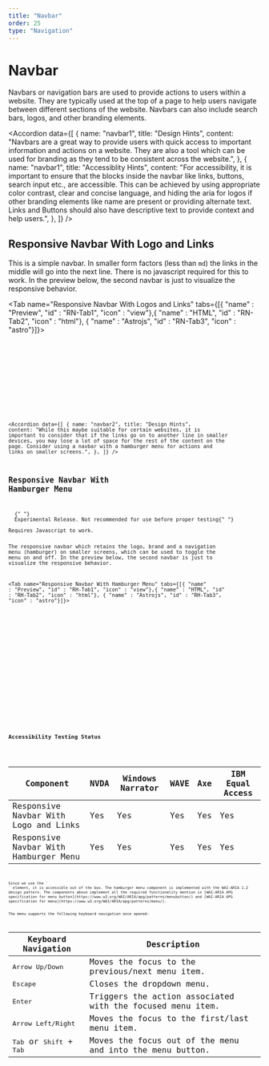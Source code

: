 ```yaml
---
title: "Navbar"
order: 25
type: "Navigation"
---
```



# Navbar

Navbars or navigation bars are used to provide actions to users within a website. They are typically used at the top of a page to help users navigate between different sections of the website. Navbars can also include search bars, logos, and other branding elements.

<Accordion
  data={[
    {
      name: "navbar1",
      title: "Design Hints",
      content:
        "Navbars are a great way to provide users with quick access to important information and actions on a website. They are also a tool which can be used for branding as they tend to be consistent across the website.",
    },
    {
      name: "navbar1",
      title: "Accessiblity Hints",
      content:
        "For accessibility, it is important to ensure that the blocks inside the navbar like links, buttons, search input etc., are accessible. This can be achieved by using appropriate color contrast, clear and concise language, and hiding the aria for logos if other branding elements like name are present or providing alternate text.  Links and Buttons should also have descriptive text to provide context and help users.",
    },
  ]}
/>

## Responsive Navbar With Logo and Links

This is a simple navbar. In smaller form factors (less than `md`) the links in the middle will go into the next line. There is no javascript required for this to work. In the preview below, the second navbar is just to visualize the responsive behavior.

<Tab name="Responsive Navbar With Logos and Links"  tabs={[{ "name" : "Preview", "id" : "RN-Tab1", "icon" : "view"},{ "name" : "HTML", "id" : "RN-Tab2", "icon" : "html"}, { "name" : "Astrojs", "id" : "RN-Tab3", "icon" : "astro"}]}>

<section
  id="RN-Tab1-panel"
  role="tabpanel"
  data-role="tabpanel"
  aria-labelledby="RN-Tab1"
>
  <div class="p-2">
    <Navbar />
  </div>
</section>

<section id ="RN-Tab2-panel" role="tabpanel"  data-role="tabpanel" aria-labelledby="RN-Tab2" class="hidden">

<Code code={NavBarCode} lang="html" wrap="true" data-pagefind-ignore />

</section>

<section id ="RN-Tab3-panel" role="tabpanel"  data-role="tabpanel" aria-labelledby="RN-Tab3" class="hidden">

<Code
  code={NavBarCodeAstro}
  lang="astro"
  title="Navbar.astro"
  wrap="true"
  data-pagefind-ignore
/>

</section>

</Tab>

<Accordion
  data={[
    {
      name: "navbar2",
      title: "Design Hints",
      content:
        "While this maybe suitable for certain websites, it is important to consider that if the links go on to another line in smaller devices, you may lose a lot of space for the rest of the content on the page. Consider using a navbar with a hamburger menu for actions and links on smaller screens.",
    },
  ]}
/>

## Responsive Navbar With Hamburger Menu

<Alert type="warning">
  {" "}
  Experimental Release. Not recommended for use before proper testing{" "}
</Alert>
<Alert heading="Info">Requires Javascript to work.</Alert>

The responsive navbar which retains the logo, brand and a navigation menu (hamburger) on smaller screens, which can be used to toggle the menu on and off. In the preview below, the second navbar is just to visualize the responsive behavior.

<Tab name="Responsive Navbar With Hamburger Menu" tabs={[{ "name" : "Preview", "id" : "RH-Tab1", "icon" : "view"},{ "name" : "HTML", "id" : "RH-Tab2", "icon" : "html"}, { "name" : "Astrojs", "id" : "RH-Tab3", "icon" : "astro"}]}>

<section id ="RH-Tab1-panel" role="tabpanel" data-role="tabpanel" aria-labelledby="RH-Tab1">
<div class="grid  p-2 h-[32rem]">

<NavbarJS />

</div>
</section>

<section id ="RH-Tab2-panel" role="tabpanel" data-role="tabpanel" aria-labelledby="RH-Tab2" class="hidden">

<Code code={NavbarJSCode} lang="html" wrap="true" data-pagefind-ignore />

</section>

<section id ="RH-Tab3-panel" role="tabpanel" data-role="tabpanel" aria-labelledby="RH-Tab3" class="hidden">

<Code
  code={NavbarJSCodeAstro}
  lang="astro"
  title="NavbarWithJS.astro"
  wrap="true"
  data-pagefind-ignore
/>

</section>

</Tab>

## Accessibility Testing Status

<TableWrapper>

| Component                             | NVDA | Windows Narrator | WAVE | Axe | IBM Equal Access |
| ------------------------------------- | ---- | ---------------- | ---- | --- | ---------------- |
| Responsive Navbar With Logo and Links | Yes  | Yes              | Yes  | Yes | Yes              |
| Responsive Navbar With Hamburger Menu | Yes  | Yes              | Yes  | Yes | Yes              |

</TableWrapper>
Since we use the `<nav>` element, it is accessible out of the box. The hamburger menu component is implemented with the WAI-ARIA 1.2 design pattern. The components above implement all the required functionality mention in [WAI-ARIA APG specification for menu button](https://www.w3.org/WAI/ARIA/apg/patterns/menubutton/) and [WAI-ARIA APG specification for menu](https://www.w3.org/WAI/ARIA/apg/patterns/menu/).

The menu supports the following keyboard navigation once opened:

| Keyboard Navigation                                 | Description                                                |
| --------------------------------------------------- | ---------------------------------------------------------- |
| <kbd>Arrow Up/Down</kbd>                            | Moves the focus to the previous/next menu item.            |
| <kbd>Escape</kbd>                                   | Closes the dropdown menu.                                  |
| <kbd>Enter</kbd>                                    | Triggers the action associated with the focused menu item. |
| <kbd>Arrow Left/Right</kbd>                         | Moves the focus to the first/last menu item.               |
| <kbd>Tab</kbd> or <kbd>Shift</kbd> + <kbd>Tab</kbd> | Moves the focus out of the menu and into the menu button.  |
